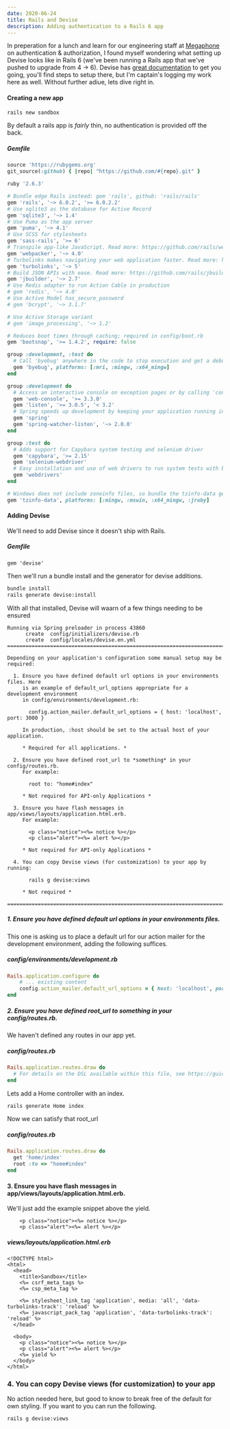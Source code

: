 ```yaml
---
date: 2020-06-24
title: Rails and Devise
description: Adding authentication to a Rails 6 app
---
```


In preperation for a lunch and learn for our engineering staff at [Megaphone](https://www.megaphone.fm) on authentication & authorization,
I found myself wondering what setting up Devise looks like in Rails 6 (we've been running a Rails app that we've pushed to upgrade from 4 -> 6).
Devise has [great documentation](https://github.com/heartcombo/devise#getting-started) to get you going, you'll find steps to setup there, 
but I'm captain's logging my work here as well. Without further adiue, lets dive right in.


#### Creating a new app

```bash
rails new sandbox
```

By default a rails app is _fairly_ thin, no authentication is provided off the back.

##### Gemfile
```rb
source 'https://rubygems.org'
git_source(:github) { |repo| "https://github.com/#{repo}.git" }

ruby '2.6.3'

# Bundle edge Rails instead: gem 'rails', github: 'rails/rails'
gem 'rails', '~> 6.0.2', '>= 6.0.2.2'
# Use sqlite3 as the database for Active Record
gem 'sqlite3', '~> 1.4'
# Use Puma as the app server
gem 'puma', '~> 4.1'
# Use SCSS for stylesheets
gem 'sass-rails', '>= 6'
# Transpile app-like JavaScript. Read more: https://github.com/rails/webpacker
gem 'webpacker', '~> 4.0'
# Turbolinks makes navigating your web application faster. Read more: https://github.com/turbolinks/turbolinks
gem 'turbolinks', '~> 5'
# Build JSON APIs with ease. Read more: https://github.com/rails/jbuilder
gem 'jbuilder', '~> 2.7'
# Use Redis adapter to run Action Cable in production
# gem 'redis', '~> 4.0'
# Use Active Model has_secure_password
# gem 'bcrypt', '~> 3.1.7'

# Use Active Storage variant
# gem 'image_processing', '~> 1.2'

# Reduces boot times through caching; required in config/boot.rb
gem 'bootsnap', '>= 1.4.2', require: false

group :development, :test do
  # Call 'byebug' anywhere in the code to stop execution and get a debugger console
  gem 'byebug', platforms: [:mri, :mingw, :x64_mingw]
end

group :development do
  # Access an interactive console on exception pages or by calling 'console' anywhere in the code.
  gem 'web-console', '>= 3.3.0'
  gem 'listen', '>= 3.0.5', '< 3.2'
  # Spring speeds up development by keeping your application running in the background. Read more: https://github.com/rails/spring
  gem 'spring'
  gem 'spring-watcher-listen', '~> 2.0.0'
end

group :test do
  # Adds support for Capybara system testing and selenium driver
  gem 'capybara', '>= 2.15'
  gem 'selenium-webdriver'
  # Easy installation and use of web drivers to run system tests with browsers
  gem 'webdrivers'
end

# Windows does not include zoneinfo files, so bundle the tzinfo-data gem
gem 'tzinfo-data', platforms: [:mingw, :mswin, :x64_mingw, :jruby]
```

#### Adding Devise

We'll need to add Devise since it doesn't ship with Rails.

##### Gemfile

```
gem 'devise'
```

Then we'll run a bundle install and the generator for devise additions.

```bash
bundle install
rails generate devise:install
```

With all that installed, Devise will waarn of a few things needing to be ensured

```
Running via Spring preloader in process 43860
      create  config/initializers/devise.rb
      create  config/locales/devise.en.yml
===============================================================================

Depending on your application's configuration some manual setup may be required:

  1. Ensure you have defined default url options in your environments files. Here
     is an example of default_url_options appropriate for a development environment
     in config/environments/development.rb:

       config.action_mailer.default_url_options = { host: 'localhost', port: 3000 }

     In production, :host should be set to the actual host of your application.

     * Required for all applications. *

  2. Ensure you have defined root_url to *something* in your config/routes.rb.
     For example:

       root to: "home#index"
     
     * Not required for API-only Applications *

  3. Ensure you have flash messages in app/views/layouts/application.html.erb.
     For example:

       <p class="notice"><%= notice %></p>
       <p class="alert"><%= alert %></p>

     * Not required for API-only Applications *

  4. You can copy Devise views (for customization) to your app by running:

       rails g devise:views
       
     * Not required *

===============================================================================
```

##### 1. Ensure you have defined default url options in your environments files.

This one is asking us to place a default url for our action mailer for the development 
environment, adding the following suffices.

##### config/environments/development.rb

```rb
Rails.application.configure do
    # ... existing content
    config.action_mailer.default_url_options = { host: 'localhost', port: 3000 }
end
```

##### 2. Ensure you have defined root_url to *something* in your config/routes.rb.

We haven't defined any routes in our app yet.

##### config/routes.rb

```rb
Rails.application.routes.draw do
  # For details on the DSL available within this file, see https://guides.rubyonrails.org/routing.html
end
```

Lets add a Home controller with an index.

```bash
rails generate Home index
```

Now we can satisfy that root_url

##### config/routes.rb

```rb
Rails.application.routes.draw do
  get 'home/index'
  root :to => "home#index"
end
```


#### 3. Ensure you have flash messages in app/views/layouts/application.html.erb.
We'll just add the example snippet above the yield.

```erb
    <p class="notice"><%= notice %></p>
    <p class="alert"><%= alert %></p>
```

##### views/layouts/application.html.erb

```erb
<!DOCTYPE html>
<html>
  <head>
    <title>Sandbox</title>
    <%= csrf_meta_tags %>
    <%= csp_meta_tag %>

    <%= stylesheet_link_tag 'application', media: 'all', 'data-turbolinks-track': 'reload' %>
    <%= javascript_pack_tag 'application', 'data-turbolinks-track': 'reload' %>
  </head>

  <body>
    <p class="notice"><%= notice %></p>
    <p class="alert"><%= alert %></p>
    <%= yield %>
  </body>
</html>

```

###   4. You can copy Devise views (for customization) to your app
No action needed here, but good to know to break free of the default for own styling.
If you want to you can run the following.

```bash
rails g devise:views
```
